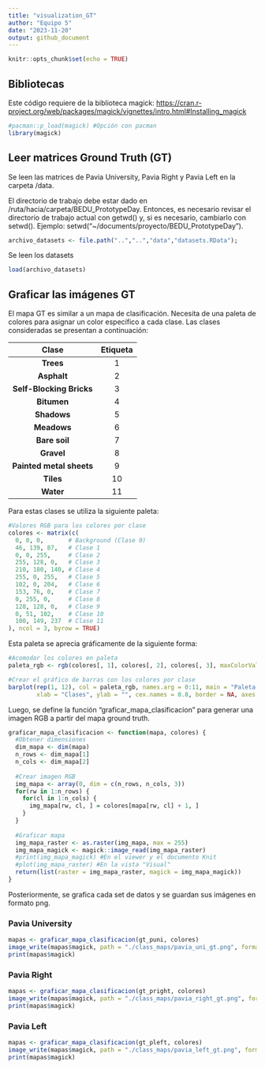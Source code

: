 ```yaml
---
title: "visualization_GT"
author: "Equipo 5"
date: "2023-11-20"
output: github_document
---
```


```r
knitr::opts_chunk$set(echo = TRUE)
```

## Bibliotecas

Este código requiere de la biblioteca magick: <https://cran.r-project.org/web/packages/magick/vignettes/intro.html#Installing_magick>

```r
#pacman::p_load(magick) #Opción con pacman
library(magick)
```

## Leer matrices Ground Truth (GT)

Se leen las matrices de Pavia University, Pavia Right y Pavia Left en la carpeta /data.

El directorio de trabajo debe estar dado en /ruta/hacia/carpeta/BEDU_PrototypeDay. Entonces, es necesario revisar el directorio de trabajo actual con getwd() y, si es necesario, cambiarlo con setwd(). Ejemplo: setwd("\~/documents/proyecto/BEDU_PrototypeDay").

```r
archivo_datasets <- file.path("..","..","data","datasets.RData");
```

Se leen los datasets

```r
load(archivo_datasets)
```

## Graficar las imágenes GT

El mapa GT es similar a un mapa de clasificación. Necesita de una paleta de colores para asignar un color específico a cada clase. Las clases consideradas se presentan a continuación:

|        **Clase**         | **Etiqueta** |
|:------------------------:|:------------:|
|        **Trees**         |      1       |
|       **Asphalt**        |      2       |
| **Self-Blocking Bricks** |      3       |
|       **Bitumen**        |      4       |
|       **Shadows**        |      5       |
|       **Meadows**        |      6       |
|      **Bare soil**       |      7       |
|        **Gravel**        |      8       |
| **Painted metal sheets** |      9       |
|        **Tiles**         |      10      |
|        **Water**         |      11      |

Para estas clases se utiliza la siguiente paleta:

```r
#Valores RGB para los colores por clase
colores <- matrix(c(
  0, 0, 0,       # Background (Clase 0)
  46, 139, 87,   # Clase 1
  0, 0, 255,     # Clase 2
  255, 128, 0,   # Clase 3
  210, 180, 140, # Clase 4
  255, 0, 255,   # Clase 5
  102, 0, 204,   # Clase 6
  153, 76, 0,    # Clase 7
  0, 255, 0,     # Clase 8
  128, 128, 0,   # Clase 9
  0, 51, 102,    # Clase 10
  100, 149, 237  # Clase 11
), ncol = 3, byrow = TRUE)
```

Esta paleta se aprecia gráficamente de la siguiente forma:

```r
#Acomodar los colores en paleta
paleta_rgb <- rgb(colores[, 1], colores[, 2], colores[, 3], maxColorValue = 255)

#Crear el gráfico de barras con los colores por clase
barplot(rep(1, 12), col = paleta_rgb, names.arg = 0:11, main = "Paleta de Colores por Clase",
        xlab = "Clases", ylab = "", cex.names = 0.8, border = NA, axes = FALSE)
```

Luego, se define la función "graficar_mapa_clasificacion" para generar una imagen RGB a partir del mapa ground truth.

```r
graficar_mapa_clasificacion <- function(mapa, colores) {
  #Obtener dimensiones
  dim_mapa <- dim(mapa)
  n_rows <- dim_mapa[1]
  n_cols <- dim_mapa[2]
  
  #Crear imagen RGB
  img_mapa <- array(0, dim = c(n_rows, n_cols, 3))
  for(rw in 1:n_rows) {
    for(cl in 1:n_cols) {
      img_mapa[rw, cl, ] = colores[mapa[rw, cl] + 1, ]
    }
  }
  
  #Graficar mapa
  img_mapa_raster <- as.raster(img_mapa, max = 255)
  img_mapa_magick <- magick::image_read(img_mapa_raster)
  #print(img_mapa_magick) #En el viewer y el documento Knit
  #plot(img_mapa_raster) #En la vista "Visual"
  return(list(raster = img_mapa_raster, magick = img_mapa_magick))
}
```

Posteriormente, se grafica cada set de datos y se guardan sus imágenes en formato png.

### Pavia University

```r
mapas <- graficar_mapa_clasificacion(gt_puni, colores)
image_write(mapas$magick, path = "./class_maps/pavia_uni_gt.png", format = "png")
print(mapas$magick)
```

### Pavia Right

```r
mapas <- graficar_mapa_clasificacion(gt_pright, colores)
image_write(mapas$magick, path = "./class_maps/pavia_right_gt.png", format = "png")
print(mapas$magick)
```

### Pavia Left

```r
mapas <- graficar_mapa_clasificacion(gt_pleft, colores)
image_write(mapas$magick, path = "./class_maps/pavia_left_gt.png", format = "png")
print(mapas$magick)
```
